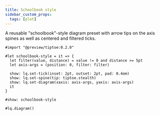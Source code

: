 ```yaml
---
title: Schoolbook style
sidebar_custom_props:
  tags: [plot]
---
```


A reusable "schoolbook"-style diagram preset with arrow tips on the axis spines as well as centered and filtered ticks. 

```example
#import "@preview/tiptoe:0.2.0"

#let schoolbook-style = it => {
  let filter(value, distance) = value != 0 and distance >= 5pt
  let axis-args = (position: 0, filter: filter)
  
  show: lq.set-tick(inset: 2pt, outset: 2pt, pad: 0.4em)
  show: lq.set-spine(tip: tiptoe.stealth)
  show: lq.set-diagram(xaxis: axis-args, yaxis: axis-args)
  it
}

#show: schoolbook-style

#lq.diagram()
```
